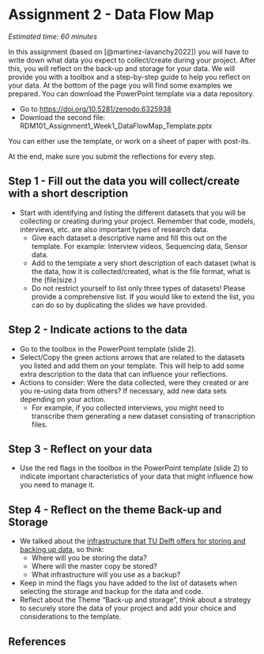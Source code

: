 # Assignment 2 - Data Flow Map {#assignment1}

*Estimated time: 60 minutes*

In this assignment (based on [@martinez-lavanchy2022]) you will have to write down what data you expect to collect/create during your project. After this, you will reflect on the back-up and storage for your data. We will provide you with a toolbox and a step-by-step guide to help you reflect on your data. At the bottom of the page you will find some examples we prepared. You can download the PowerPoint template via a data repository.

-   Go to <https://doi.org/10.5281/zenodo.6325938>
-   Download the second file: RDM101_Assignment1_Week1_DataFlowMap_Template.pptx

You can either use the template, or work on a sheet of paper with post-its.

At the end, make sure you submit the reflections for every step.

## Step 1 - Fill out the data you will collect/create with a short description

-   Start with identifying and listing the different datasets that you will be collecting or creating during your project. Remember that code, models, interviews, etc. are also important types of research data.
    -   Give each dataset a descriptive name and fill this out on the template. For example: Interview videos, Sequencing data, Sensor data.
    -   Add to the template a very short description of each dataset (what is the data, how it is collected/created, what is the file format, what is the (file)size.)
    -   Do not restrict yourself to list only three types of datasets! Please provide a comprehensive list. If you would like to extend the list, you can do so by duplicating the slides we have provided.

## Step 2 - Indicate actions to the data

-   Go to the toolbox in the PowerPoint template (slide 2).
-   Select/Copy the green actions arrows that are related to the datasets you listed and add them on your template. This will help to add some extra description to the data that can influence your reflections.
-   Actions to consider: Were the data collected, were they created or are you re-using data from others? If necessary, add new data sets depending on your action.
    -   For example, if you collected interviews, you might need to transcribe them generating a new dataset consisting of transcription files.

## Step 3 - Reflect on your data

-   Use the red flags in the toolbox in the PowerPoint template (slide 2) to indicate important characteristics of your data that might influence how you need to manage it.

## Step 4 - Reflect on the theme Back-up and Storage

-   We talked about the [infrastructure that TU Delft offers for storing and backing up data](https://estherplomp.github.io/TNW-RDM-101/05-Essentials-for-Research-Data.html#research-data-infrastructure-at-tu-delft), so think:
    -   Where will you be storing the data?
    -   Where will the master copy be stored?
    -   What infrastructure will you use as a backup?
-   Keep in mind the flags you have added to the list of datasets when selecting the storage and backup for the data and code.
-   Reflect about the Theme "Back-up and storage", think about a strategy to securely store the data of your project and add your choice and considerations to the template.

## References
